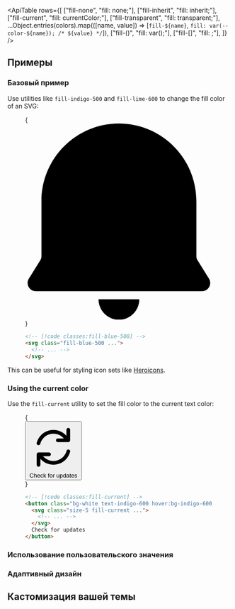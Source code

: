 

<ApiTable
  rows={[
    ["fill-none", "fill: none;"],
    ["fill-inherit", "fill: inherit;"],
    ["fill-current", "fill: currentColor;"],
    ["fill-transparent", "fill: transparent;"],
    ...Object.entries(colors).map(([name, value]) => [`fill-${name}`, `fill: var(--color-${name}); /* ${value} */`]),
    ["fill-(<custom-property>)", "fill: var(<custom-property>);"],
    ["fill-[<color>]", "fill: <color>;"],
  ]}
/>

## Примеры

### Базовый пример

Use utilities like `fill-indigo-500` and `fill-lime-600` to change the fill color of an SVG:

<Figure>

<Example>
  {
    <div className="flex items-center justify-center">
      <svg className="h-12 fill-blue-500" viewBox="0 0 46 48">
        <path
          fillRule="evenodd"
          clipRule="evenodd"
          d="M23.0002 0C12.5068 0 4.00017 8.50659 4.00017 19V32.5335C4.00017 32.8383 3.9145 33.1371 3.75292 33.3956L0.912672 37.94C0.0801118 39.2721 1.0378 41 2.60867 41H43.3917C44.9625 41 45.9202 39.2721 45.0877 37.94L42.2474 33.3956C42.0858 33.1371 42.0002 32.8383 42.0002 32.5335V19C42.0002 8.50659 33.4936 0 23.0002 0ZM23.0002 48C20.2388 48 18.0002 45.7614 18.0002 43H28.0002C28.0002 45.7614 25.7616 48 23.0002 48Z"
        />
      </svg>
    </div>
  }
</Example>

```html
<!-- [!code classes:fill-blue-500] -->
<svg class="fill-blue-500 ...">
  <!-- ... -->
</svg>
```

</Figure>

This can be useful for styling icon sets like [Heroicons](https://heroicons.com).

### Using the current color

Use the `fill-current` utility to set the fill color to the current text color:

<Figure hint="Hover over the button to see the fill color change">

<Example>
  {
    <div className="flex items-center justify-center">
      <button className="inline-flex gap-2 rounded-md border border-indigo-100 bg-white px-3 py-2 text-sm font-semibold text-indigo-600 shadow-sm transition-colors duration-150 hover:border-indigo-600 hover:bg-indigo-600 hover:text-white dark:border-transparent">
        <svg viewBox="0 0 20 20" className="size-5 fill-current">
          <path
            d="M15.312 11.424a5.5 5.5 0 0 1-9.201 2.466l-.312-.311h2.433a.75.75 0 0 0 0-1.5H3.989a.75.75 0 0 0-.75.75v4.242a.75.75 0 0 0 1.5 0v-2.43l.31.31a7 7 0 0 0 11.712-3.138.75.75 0 0 0-1.449-.39Zm1.23-3.723a.75.75 0 0 0 .219-.53V2.929a.75.75 0 0 0-1.5 0V5.36l-.31-.31A7 7 0 0 0 3.239 8.188a.75.75 0 1 0 1.448.389A5.5 5.5 0 0 1 13.89 6.11l.311.31h-2.432a.75.75 0 0 0 0 1.5h4.243a.75.75 0 0 0 .53-.219Z"
            fillRule="evenodd"
            clipRule="evenodd"
          />
        </svg>
        Check for updates
      </button>
    </div>
  }
</Example>

```html
<!-- [!code classes:fill-current] -->
<button class="bg-white text-indigo-600 hover:bg-indigo-600 hover:text-white ...">
  <svg class="size-5 fill-current ...">
    <!-- ... -->
  </svg>
  Check for updates
</button>
```

</Figure>

### Использование пользовательского значения

<UsingACustomValue element="svg" utility="fill" name="fill color" value="#243c5a" variable="fill-color" />

### Адаптивный дизайн

<ResponsiveDesign element="svg" property="fill" defaultClass="fill-cyan-500" featuredClass="fill-cyan-700" />

## Кастомизация вашей темы

<CustomizingYourThemeColors element="svg" utility="fill" />

